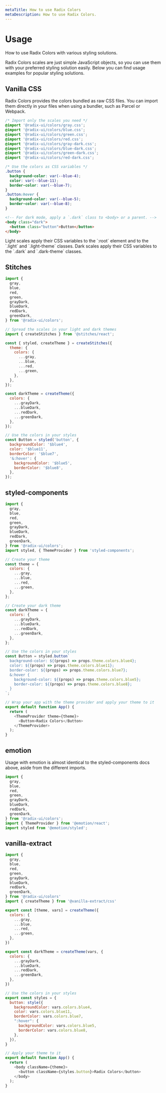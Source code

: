 ```yaml
---
metaTitle: How to use Radix Colors
metaDescription: How to use Radix Colors.
---
```


# Usage

<Description>
  How to use Radix Colors with various styling solutions.
</Description>

Radix Colors scales are just simple JavaScript objects, so you can use them with your preferred styling solution easily. Below you can find usage examples for popular styling solutions.

## Vanilla CSS

Radix Colors provides the colors bundled as raw CSS files. You can import them directly in your files when using a bundler, such as Parcel or Webpack.

```css
/* Import only the scales you need */
@import '@radix-ui/colors/gray.css';
@import '@radix-ui/colors/blue.css';
@import '@radix-ui/colors/green.css';
@import '@radix-ui/colors/red.css';
@import '@radix-ui/colors/gray-dark.css';
@import '@radix-ui/colors/blue-dark.css';
@import '@radix-ui/colors/green-dark.css';
@import '@radix-ui/colors/red-dark.css';

/* Use the colors as CSS variables */
.button {
  background-color: var(--blue-4);
  color: var(--blue-11);
  border-color: var(--blue-7);
}
.button:hover {
  background-color: var(--blue-5);
  border-color: var(--blue-8);
}
```

```html
<!-- For dark mode, apply a `.dark` class to <body> or a parent. -->
<body class="dark">
  <button class="button">Button</button>
</body>
```

<Note>
  Light scales apply their CSS variables to the `:root` element and to the
  `.light` and `.light-theme` classes. Dark scales apply their CSS variables to
  the `.dark` and `.dark-theme` classes.
</Note>

## Stitches

```jsx
import {
  gray,
  blue,
  red,
  green,
  grayDark,
  blueDark,
  redDark,
  greenDark,
} from '@radix-ui/colors';

// Spread the scales in your light and dark themes
import { createStitches } from '@stitches/react';

const { styled, createTheme } = createStitches({
  theme: {
    colors: {
      ...gray,
      ...blue,
      ...red,
      ...green,
    },
  },
});

const darkTheme = createTheme({
  colors: {
    ...grayDark,
    ...blueDark,
    ...redDark,
    ...greenDark,
  },
});

// Use the colors in your styles
const Button = styled('button', {
  backgroundColor: '$blue4',
  color: '$blue11',
  borderColor: '$blue7',
  '&:hover': {
    backgroundColor: '$blue5',
    borderColor: '$blue8',
  },
});
```

## styled-components

```js
import {
  gray,
  blue,
  red,
  green,
  grayDark,
  blueDark,
  redDark,
  greenDark,
} from '@radix-ui/colors';
import styled, { ThemeProvider } from 'styled-components';

// Create your theme
const theme = {
  colors: {
    ...gray,
    ...blue,
    ...red,
    ...green,
  },
};

// Create your dark theme
const darkTheme = {
  colors: {
    ...grayDark,
    ...blueDark,
    ...redDark,
    ...greenDark,
  },
};

// Use the colors in your styles
const Button = styled.button`
  background-color: ${(props) => props.theme.colors.blue4};
  color: ${(props) => props.theme.colors.blue11};
  border-color: ${(props) => props.theme.colors.blue7};
  &:hover {
    background-color: ${(props) => props.theme.colors.blue5};
    border-color: ${(props) => props.theme.colors.blue8};
  }
`;

// Wrap your app with the theme provider and apply your theme to it
export default function App() {
  return (
    <ThemeProvider theme={theme}>
      <Button>Radix Colors</Button>
    </ThemeProvider>
  );
}
```

## emotion

Usage with emotion is almost identical to the styled-components docs above, aside from the different imports.

```js
import {
  gray,
  blue,
  red,
  green,
  grayDark,
  blueDark,
  redDark,
  greenDark,
} from '@radix-ui/colors';
import { ThemeProvider } from '@emotion/react';
import styled from '@emotion/styled';
```

## vanilla-extract

```js
import {
  gray,
  blue,
  red,
  green,
  grayDark,
  blueDark,
  redDark,
  greenDark,
} from '@radix-ui/colors'
import { createTheme } from '@vanilla-extract/css'

export const [theme, vars] = createTheme({
  colors: {
    ...gray,
    ...blue,
    ...red,
    ...green,
  },
})

export const darkTheme = createTheme(vars, {
  colors: {
    ...grayDark,
    ...blueDark,
    ...redDark,
    ...greenDark,
  },
})

// Use the colors in your styles
export const styles = {
  button: style({
    backgroundColor: vars.colors.blue4,
    color: vars.colors.blue11,
    borderColor: vars.colors.blue7,
    ":hover": {
      backgroundColor: vars.colors.blue5,
      borderColor: vars.colors.blue8,
    },
  }),
}

// Apply your theme to it
export default function App() {
  return (
    <body className={theme}>
      <button className={styles.button}>Radix Colors</button>
    </body>
  );
}
```
